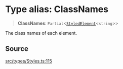 # Type alias: ClassNames

> **ClassNames**: `Partial`\<[`StyledElement`](/api/latest/type-aliases/StyledElement.mdx)\<`string`\>\>

The class names of each element.

## Source

[src/types/Styles.ts:115](https://github.com/gpbl/react-day-picker/blob/6515ed496/src/types/Styles.ts#L115)
